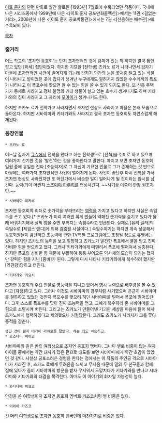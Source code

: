 [[이토 준지]]의 단편 만화로 월간 할로윈 [1993년] 7월호에 수록되었던 작품이다. 국내에 나온 시리즈중에서 1999년에 나온 <[이토 준지 공포만화콜렉션]>에서는 11권 <길없는 거리>, 2008년에 나온 <[이토 준지 공포박물관]>에서는 7권 <[신음하는 배수관]>에 수록되어 있다.

[[목차]]

=== 줄거리 ===
어느 학교의 '초자연 동호회'는 단지 초자연적인 것에 흥미가 있는 척 하지만 결국 폼만 잡고 있던 [허세] 집단이었다. 하지만 기묘한 [전학생] 츠카노 료가 나타나면서 갑자기 마을에 초자연적인 사건이 벌어지게 되는데 갑자기 인간의 눈을 꽃처럼 달고 있는 식물이 나타나고 밭이었던 곳에 갑자기 생겨난 누구에게도 알려지지 않았던 수수께끼의 폭포가 나타나고 이 폭포수에 맞으면 알 수 없는 힘을 쓸 수 있게 되기도 한다. 또 신흥 주택가가 통채로 사라지고 정체 불명의 거대 생물이 살고 있는 호수가 생겨나기도 하며 키타가와의 집이 사라지고 그 자리에 [[모아이]]가 생겨나기도 한다.

하지만 츠카노 료가 전학가고 사라지면서 초자연 현상도 사라지고 마을은 본래 모습으로 돌아온다. 하지만 시바야마와 키타가와도 사라지고 결국 초자연 동호회도 자연스럽게 해체된다.

=== 등장인물 ===
 * 츠카노 료
어느날 갑자기 [[큐슈]]에서 전학을 왔다고 하는 전학생으로 [산책]을 취미로 하고 있으며 여러가지 신기한 것을 '발견'하는 것을 좋아한다고 말한다. 따지고 보면 초자연 동호회 일원 중에 유일한 진짜 [초능력자]로 그 자신이 기묘한 인물로 그가 존재하는 것 만으로 마을에는 여러가지 초자연적인 사건이 벌어지게 된다. 사건이 끝난후 다시 전학을 가서 초자연 현상도 사라졌지만 또 어딘가에서 비슷한 일이 일어나게 될 것이라는 암시를 남긴다. 능력(?)이 어쩐지 [[스즈미야 하루히]]를 연상시킨다. ~~시기상 이쪽이 한참 원조지만.~~
 * 시바야마 히카루
초자연 동호회의 리더로 숫가락을 부러뜨리는 [[염력]]을 가지고 있다고 하지만 사실은 속임수를 쓰고 있다.[* 츠카노가 미리 여러번 휘게 만들어 약해진 숫가락을 숨기고 있다가 몰래 바꿔치기해서 살짝 힘을 주면 부러지는 속임수라고 언급한다. 실제로 [유리 겔라]의 속임수로 [제임스 랜디]에 의해 검증된 사실이다.] 속임수이기는 하지만 계속 성공해서 동호회원들이 감탄하고 초능력에 관한 TV특별 프로그램에도 초청될 정도로 유명세는 있다. 하지만 츠카노의 능력을 보고 절망하고 츠카노가 발견한 폭포에서 물을 받고 진짜 신비한 힘을 얻으려고 했다. 그러나 키타가와에게 떠밀려서 폭포에 떨어져서 실종된다. 하지만 폭포의 신비한 힘 때문에 부활하여 퉁퉁 부어오른 익사체의 모습이 되기는 했지만 강력한 힘을 지닌 [좀비]가 된다. 그렇게 다시 나타나 키타가와에게 복수하려 했지만 [역관광]당하고 터진다.
 * 키타가와 키요시
초자연 동호회의 주요 인물로 영능력을 지니고 있어서 [[영시]] 능력으로 배후령을 볼 수 있다고 [자칭]하고 있다. 그러나 이것도 시바야마의 경우처럼 사기였으며 은근히 시바야마를 질투하고 있었던 것인지 폭포수를 맞으려 하던 시바야마를 밀어서 폭포에 떨어뜨린다. 그후 스스로 폭포수를 맞아 진짜 초능력을 얻고, 그에게 복수하러 온 시바야마를 그 힘으로 소멸시켜 버린다. 그리고는 츠카노가 만들어낸 기괴한 세상을 마음에 들어 해서 츠카노에게 협력하겠다고 제의했으나 거절당한다. 그래도 츠카노가 사라지자 그를 쫓아 종적을 감춘다.
 생긴 것이 웬지 야가미 라이토를 닯았다. 하는 짓도 비슷하고.
 * 호소타니 마이코
시바야마와 같은 반의 여학생으로 초자연 동호회 멤버다. 그나마 별로 비중이 없는 여자아이들 중에서는 약간 대사가 많은 편으로 태도를 보면 시바야마에게 약간 호감이 있었던 것 같다. 사실상 공포스러운 경험을 한다는 점에서는 이 작품의 주인공 격으로 시바야마가 사라진 후, 츠카노 료에게 두려움을 느끼고 무서움 때문에 밑의 두 친구들과 함께 집에 있다가 좀비 시바야마의 방문을 받자 무서워서 도망치다가 키타가와를 만나고 시바야마와 키타가와의 대결을 목격한다. 아마도 이 이야기의 화자일 가능성이 높다.
 * 와타나베 미요코
안경을 쓴 여학생이자 초자연 동호회 멤버로 카즈코처럼 별 비중은 없다.
 * 이와이 카즈코
긴 머리 여학생으로 초자연 동호회 멤버인데 마찬가지로 비중은 없다.
